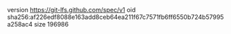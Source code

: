 version https://git-lfs.github.com/spec/v1
oid sha256:af226edf8088e163add8ceb64ea211f67c7571fb6ff6550b724b57995a258ac4
size 196986
